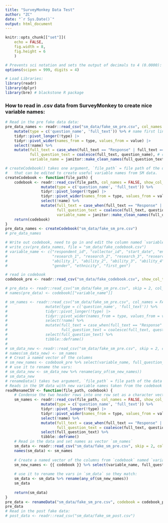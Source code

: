 ```yaml
---
title: "SurveyMonkey Data Test"
author: "ZC"
date: "`r Sys.Date()`"
output: html_document
---
```


```r
knitr::opts_chunk[["set"]](
    echo = FALSE, 
    fig.width = 8,
    fig.height = 6
    )

# Prevents sci notation and sets the output of decimals to 4 (0.0000):
options(scipen = 999, digits = 4)

# Load Libraries:
library(readr)
library(dplyr)
library(bre) # blackstone R package
```


### How to read in .csv data from SurveyMonkey to create nice variable names:
```r
# Read in the pre fake data data:
pre_data_names <- readr::read_csv("sm_data/fake_sm_pre.csv", col_names = FALSE, show_col_types = FALSE) %>% slice(1:2) %>%  # read in the first two lines of the .csv file
    mutate(type = c('question_name', 'full_text')) %>% # name first line 'question_name', and second line 'full_text'
    tidyr::pivot_longer(!type) |> 
    tidyr::pivot_wider(names_from = type, values_from = value) |> 
    select(!name) %>% 
    mutate(full_text = case_when(full_text == "Response" | full_text == "Open-Ended Response" ~ NA_character_, TRUE ~ full_text), # turn "Response" to NA
           full_question_text = coalesce(full_text, question_name), # combine two columns into new col, take first non-missing
           variable_name = janitor::make_clean_names(full_question_text)) # create variable_name col

# createCodebook() takes one argument, `file_path` = file path of the data from SM to be read in, creates a partial codebook 
#   that can be edited to create useful variable names from SM data.
createCodebook <- function(file_path) {
    codebook <- readr::read_csv(file_path, col_names = FALSE, show_col_types = FALSE) %>% slice(1:2) %>%  
                mutate(type = c('question_name', 'full_text')) %>% 
                tidyr::pivot_longer(!type) |> 
                tidyr::pivot_wider(names_from = type, values_from = value) |> 
                select(!name) %>% 
                mutate(full_text = case_when(full_text == "Response" | full_text == "Open-Ended Response" ~ NA_character_, TRUE ~ full_text), # turn "Response" to NA
                       full_question_text = coalesce(full_text, question_name), # combine two columns into new col, take first non-missing, full_text, then question_name
                       variable_name = janitor::make_clean_names(full_question_text)) # make `variable_name` by cleaning names of new col `full_question_text`
    return(codebook)
}
pre_data_names <- createCodebook("sm_data/fake_sm_pre.csv")
# pre_data_names

# Write out codebook, need to go in and edit the column named `variable_name` manually:
# write_csv(pre_data_names, file = "sm_data/fake_codebook.csv")
# variable_name <- c("respondent_id", "collector_id", "start_date", "end_date", "ip_address", "email_address", "first_name", "last_name", "unique_id", "knowledge", 
#                    "research_1", "research_2", "research_3", "research_4", "research_5", "research_6", "research_7", "research_8", 
#                    "ability_1", "ability_2", "ability_3", "ability_4", "ability_5", "ability_6", 
#                    "gender", "ethnicity", "first_gen")

# read in codebook
codebook_pre <- readr::read_csv("sm_data/fake_codebook.csv", show_col_types = FALSE)

# pre_data <- readr::read_csv("sm_data/fake_sm_pre.csv", skip = 2, col_names = FALSE, show_col_types = FALSE) 
# names(pre_data) <- codebook[["variable_name"]]

# sm_names <- readr::read_csv("sm_data/fake_sm_pre.csv", col_names = FALSE, show_col_types = FALSE) %>% slice(1:2) %>%  
#                 mutate(type = c('question_name', 'full_text')) %>% 
#                 tidyr::pivot_longer(!type) |> 
#                 tidyr::pivot_wider(names_from = type, values_from = value) |> 
#                 select(!name) %>% 
#                 mutate(full_text = case_when(full_text == "Response" | full_text == "Open-Ended Response" ~ NA_character_, TRUE ~ full_text), # turn "Response" to NA
#                        full_question_text = coalesce(full_text, question_name)) %>%  # combine two columns into new col, take first non-missing, full_text, then question_name
#                 select(full_question_text) %>% 
#                 tibble::deframe()
# 
# sm_data_new <- readr::read_csv("sm_data/fake_sm_pre.csv", skip = 2, col_names = FALSE, show_col_types = FALSE) 
# names(sm_data_new) <- sm_names
# # Creat a named vector of the columns 
# sm_new_names <- codebook_pre %>% select(variable_name, full_question_text) %>% tibble::deframe()
# # use it to rename the vars:
# sm_data_new <- sm_data_new %>% rename(any_of(sm_new_names))
# sm_data_new
# renameData() takes two argument, `file_path` = file path of the data from SM to be read in and `codebook` = tibble of codebook from createCodebook() with column named `variable_name`, 
# Reads in the SM data with new variable names taken from the codebook df column named `variable_name`.
readRenameCSV <- function(file_path, codebook) {
    # Condense the two header rows into one row set as a character vector:
    sm_names <- readr::read_csv(file_path, col_names = FALSE, show_col_types = FALSE) %>% slice(1:2) %>%  
                mutate(type = c('question_name', 'full_text')) %>% 
                tidyr::pivot_longer(!type) |> 
                tidyr::pivot_wider(names_from = type, values_from = value) |> 
                select(!name) %>% 
                mutate(full_text = case_when(full_text == "Response" | full_text == "Open-Ended Response" ~ NA_character_, TRUE ~ full_text), # turn "Response" to NA
                       full_question_text = coalesce(full_text, question_name)) %>%  # combine two columns into new col, take first non-missing, full_text, then question_name
                select(full_question_text) %>% 
                tibble::deframe()
    # Read in the data and set names as vector `sm_names`
    sm_data <- readr::read_csv("sm_data/fake_sm_pre.csv", skip = 2, col_names = FALSE, show_col_types = FALSE) 
    names(sm_data) <- sm_names
    
    # Create a named vector of the columns from `codebook` named `variable_name` and `full_question_text` where `variable_name` is the names, will be new names in data:
    sm_new_names <- {{ codebook }} %>% select(variable_name, full_question_text) %>% tibble::deframe()
    
    # use it to rename the vars in `sm_data` so they match:
    sm_data <- sm_data %>% rename(any_of(sm_new_names))
    sm_data
    
    return(sm_data)
}
pre_data <- renameData("sm_data/fake_sm_pre.csv", codebook = codebook_pre)
pre_data
# Read in the post fake data:
# post_data <- readr::read_csv("sm_data/fake_sm_post.csv")

```
